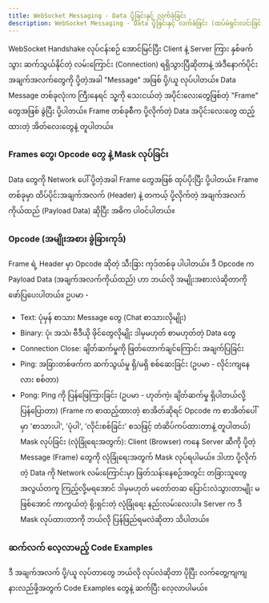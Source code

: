 ```yaml
---
title: WebSocket Messaging - Data ပို့ခြင်းနှင့် လက်ခံခြင်း
description: WebSocket Messaging - Data ပို့ခြင်းနှင့် လက်ခံခြင်း (ထပ်မံရှင်းလင်းခြင်း)
---
```



WebSocket Handshake လုပ်ငန်းစဉ် အောင်မြင်ပြီး Client နဲ့ Server ကြား နှစ်ဖက်သွား ဆက်သွယ်နိုင်တဲ့ လမ်းကြောင်း (Connection) ရရှိသွားပြီဆိုတာနဲ့ အဲဒီနောက်ပိုင်း အချက်အလက်တွေကို ပို့တဲ့အခါ "Message" အဖြစ် ပို့/ယူ လုပ်ပါတယ်။ Data Message တစ်ခုလုံးက ကြီးနေရင် သူ့ကို သေးငယ်တဲ့ အပိုင်းလေးတွေဖြစ်တဲ့ "Frame" တွေအဖြစ် ခွဲပြီး ပို့ပါတယ်။ Frame တစ်ခုစီက ပို့လိုက်တဲ့ Data အပိုင်းလေးတွေ ထည့်ထားတဲ့ အိတ်လေးတွေနဲ့ တူပါတယ်။

<ContentImage src={frame} alt="Network frame" />

### Frames တွေ၊ Opcode တွေ နဲ့ Mask လုပ်ခြင်း

Data တွေကို Network ပေါ် ပို့တဲ့အခါ Frame တွေအဖြစ် ထုပ်ပိုးပြီး ပို့ပါတယ်။ Frame တစ်ခုမှာ ထိပ်ပိုင်းအချက်အလက် (Header) နဲ့ တကယ့် ပို့လိုက်တဲ့ အချက်အလက်ကိုယ်ထည် (Payload Data) ဆိုပြီး အဓိက ပါဝင်ပါတယ်။

### Opcode (အမျိုးအစား ခွဲခြားကုဒ်)

Frame ရဲ့ Header မှာ Opcode ဆိုတဲ့ သီးခြား ကုဒ်တစ်ခု ပါပါတယ်။ ဒီ Opcode က Payload Data (အချက်အလက်ကိုယ်ထည်) ဟာ ဘယ်လို အမျိုးအစားလဲဆိုတာကို ဖော်ပြပေးပါတယ်။ ဥပမာ -

- Text: ပုံမှန် စာသား Message တွေ (Chat စာသားလိုမျိုး)
- Binary: ပုံ၊ အသံ၊ ဗီဒီယို ဖိုင်တွေလိုမျိုး ဒါမှမဟုတ် စာမဟုတ်တဲ့ Data တွေ
- Connection Close: ချိတ်ဆက်မှုကို ဖြတ်တောက်ချင်ကြောင်း အချက်ပြခြင်း
- Ping: အခြားတစ်ဖက်က ဆက်သွယ်မှု ရှိ/မရှိ စစ်ဆေးခြင်း (ဥပမာ - လိုင်းကျနေလား စစ်တာ)
- Pong: Ping ကို ပြန်ဖြေကြားခြင်း (ဥပမာ - ဟုတ်ကဲ့၊ ချိတ်ဆက်မှု ရှိပါတယ်လို့ ပြန်ပြောတာ) (Frame က စာထည့်ထားတဲ့ စာအိတ်ဆိုရင် Opcode က စာအိတ်ပေါ်မှာ 'စာသားပါ', 'ပုံပါ', 'လိုင်းစစ်ခြင်း' စသဖြင့် တံဆိပ်ကပ်ထားတာနဲ့ တူပါတယ်)
  Mask လုပ်ခြင်း (လုံခြုံရေးအတွက်): Client (Browser) ကနေ Server ဆီကို ပို့တဲ့ Message (Frame) တွေကို လုံခြုံရေးအတွက် Mask လုပ်ရပါမယ်။ ဒါဟာ ပို့လိုက်တဲ့ Data ကို Network လမ်းကြောင်းမှာ ဖြတ်သန်းနေစဉ်အတွင်း တခြားသူတွေ အလွယ်တကူ ကြည့်လို့မရအောင် ဒါမှမဟုတ် မတော်တဆ ပြောင်းလဲသွားတာမျိုး မဖြစ်အောင် ကာကွယ်တဲ့ ရိုးရှင်းတဲ့ လုံခြုံရေး နည်းလမ်းလေးပါ။ Server က ဒီ Mask လုပ်ထားတာကို ဘယ်လို ပြန်ဖြည်ရမလဲဆိုတာ သိပါတယ်။

### ဆက်လက် လေ့လာမည့် Code Examples

ဒီ အချက်အလက် ပို့/ယူ လုပ်တာတွေ ဘယ်လို လုပ်လဲဆိုတာ ပိုပြီး လက်တွေ့ကျကျ နားလည်ဖို့အတွက် Code Examples တွေနဲ့ ဆက်ပြီး လေ့လာပါမယ်။
